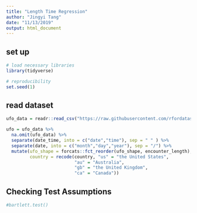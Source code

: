 ```yaml
---
title: "Length Time Regression"
author: "Jingyi Tang"
date: "11/13/2019"
output: html_document
---
```


## set up

```r

# load necessary libraries
library(tidyverse)

# reproducibility
set.seed(1)

```

## read dataset

```r

ufo_data = readr::read_csv("https://raw.githubusercontent.com/rfordatascience/tidytuesday/master/data/2019/2019-06-25/ufo_sightings.csv")

ufo = ufo_data %>%  
  na.omit(ufo_data) %>% 
  separate(date_time, into = c("date","time"), sep = " " ) %>%
  separate(date, into = c("month","day","year"), sep = "/") %>% 
  mutate(ufo_shape = forcats::fct_reorder(ufo_shape, encounter_length),
         country = recode(country, "us" = "the United States", 
                          "au" = "Australia",
                          "gb" = "the United Kingdom",
                          "ca" = "Canada")) 

```


## Checking Test Assumptions

```r

#bartlett.test()

```

